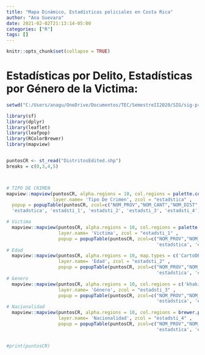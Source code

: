 ```yaml
---
title: "Mapa Dinámico, Estadísticas policiales en Costa Rica"
author: "Ana Guevara"
date: 2021-02-02T21:13:14-05:00
categories: ["R"]
tags: []
---
```


```r
knitr::opts_chunk$set(collapse = TRUE)
```


# Estadísticas por Delito, Estadísticas por Género de la Victima:

```r
setwd("C:/Users/anagu/OneDrive/Documentos/TEC/SemestreII2020/SIG/sig-proyecto2-ChesGuev99")

library(sf)
library(dplyr)
library(leaflet)
library(leafpop)
library(RColorBrewer)
library(mapview)


puntosCR <- st_read("DistritosEdited.shp")
breaks = c(0,3,4,5)



# TIPO DE CRIMEN
mapview::mapview(puntosCR, alpha.regions = 10, col.regions = palette.colors(palette = 'Set3'), map.types = c('CartoDB.DarkMatter','CartoDB.Positron') , 
                 layer.name= 'Tipo De Crimen', zcol = "estadstica" ,
  popup = popupTable(puntosCR, zcol=c("NOM_PROV","NOM_CANT","NOM_DIST", 'COD_DIST',
  'estadstica', 'estadsti_1', 'estadsti_2', 'estadsti_3', 'estadsti_4'))) +

# Victima
  mapview::mapview(puntosCR, alpha.regions = 10, col.regions = palette.colors(palette = 'Accent'), map.types = c('CartoDB.DarkMatter','CartoDB.Positron') , 
                   layer.name= 'Victima', zcol = "estadsti_1" ,
                   popup = popupTable(puntosCR, zcol=c("NOM_PROV","NOM_CANT","NOM_DIST", 'COD_DIST',
                                                       'estadstica', 'estadsti_1', 'estadsti_2', 'estadsti_3', 'estadsti_4'))) +
# Edad
  mapview::mapview(puntosCR, alpha.regions = 10, map.types = c('CartoDB.DarkMatter','CartoDB.Positron') , 
                   layer.name= 'Edad', zcol = "estadsti_2" ,
                   popup = popupTable(puntosCR, zcol=c("NOM_PROV","NOM_CANT","NOM_DIST", 'COD_DIST',
                                                       'estadstica', 'estadsti_1', 'estadsti_2', 'estadsti_3', 'estadsti_4'))) +
# Genero
  mapview::mapview(puntosCR, alpha.regions = 10, col.regions = c('khaki','violetred', 'skyblue3'), map.types = c('CartoDB.DarkMatter','CartoDB.Positron') , 
                   layer.name= 'Género', zcol = "estadsti_3" ,
                   popup = popupTable(puntosCR, zcol=c("NOM_PROV","NOM_CANT","NOM_DIST", 'COD_DIST',
                                                       'estadstica', 'estadsti_1', 'estadsti_2', 'estadsti_3', 'estadsti_4'))) +
# Nacionalidad
  mapview::mapview(puntosCR, alpha.regions = 10, col.regions = brewer.pal(10, 'Dark2'), map.types = c('CartoDB.DarkMatter','CartoDB.Positron') , 
                   layer.name= 'Nacionalidad', zcol = "estadsti_4" ,
                   popup = popupTable(puntosCR, zcol=c("NOM_PROV","NOM_CANT","NOM_DIST", 'COD_DIST',
                                                       'estadstica', 'estadsti_1', 'estadsti_2', 'estadsti_3', 'estadsti_4'))) 


#print(puntosCR)


```